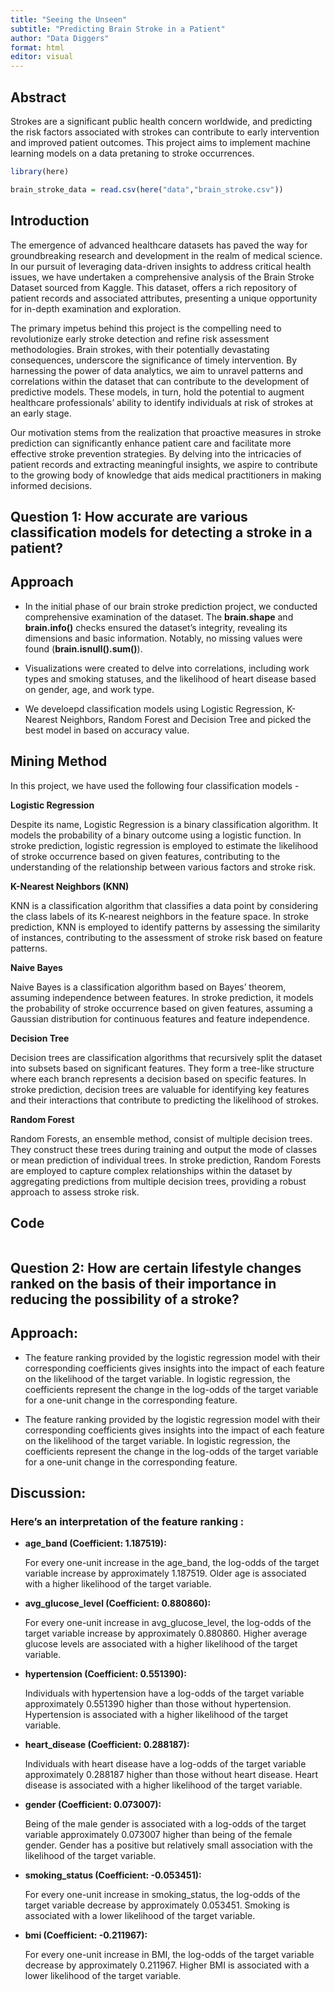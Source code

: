 ```yaml
---
title: "Seeing the Unseen"
subtitle: "Predicting Brain Stroke in a Patient"
author: "Data Diggers"
format: html
editor: visual
---
```


## Abstract

Strokes are a significant public health concern worldwide, and predicting the risk factors associated with strokes can contribute to early intervention and improved patient outcomes. This project aims to implement machine learning models on a data pretaning to stroke occurrences.

```r
library(here)

brain_stroke_data = read.csv(here("data","brain_stroke.csv"))
```

## Introduction

The emergence of advanced healthcare datasets has paved the way for groundbreaking research and development in the realm of medical science. In our pursuit of leveraging data-driven insights to address critical health issues, we have undertaken a comprehensive analysis of the Brain Stroke Dataset sourced from Kaggle. This dataset, offers a rich repository of patient records and associated attributes, presenting a unique opportunity for in-depth examination and exploration.

The primary impetus behind this project is the compelling need to revolutionize early stroke detection and refine risk assessment methodologies. Brain strokes, with their potentially devastating consequences, underscore the significance of timely intervention. By harnessing the power of data analytics, we aim to unravel patterns and correlations within the dataset that can contribute to the development of predictive models. These models, in turn, hold the potential to augment healthcare professionals' ability to identify individuals at risk of strokes at an early stage.

Our motivation stems from the realization that proactive measures in stroke prediction can significantly enhance patient care and facilitate more effective stroke prevention strategies. By delving into the intricacies of patient records and extracting meaningful insights, we aspire to contribute to the growing body of knowledge that aids medical practitioners in making informed decisions.

## Question 1: How accurate are various classification models for detecting a stroke in a patient?

## Approach

-   In the initial phase of our brain stroke prediction project, we conducted comprehensive examination of the dataset. The **brain.shape** and **brain.info()** checks ensured the dataset's integrity, revealing its dimensions and basic information. Notably, no missing values were found (**brain.isnull().sum()**). 

-   Visualizations were created to delve into correlations, including work types and smoking statuses, and the likelihood of heart disease based on gender, age, and work type.

-   We develoepd classification models using Logistic Regression, K-Nearest Neighbors, Random Forest and Decision Tree and picked the best model in based on accuracy value.

## Mining Method

In this project, we have used the following four classification models -

**Logistic Regression**

Despite its name, Logistic Regression is a binary classification algorithm. It models the probability of a binary outcome using a logistic function. In stroke prediction, logistic regression is employed to estimate the likelihood of stroke occurrence based on given features, contributing to the understanding of the relationship between various factors and stroke risk.

**K-Nearest Neighbors (KNN)**

KNN is a classification algorithm that classifies a data point by considering the class labels of its K-nearest neighbors in the feature space. In stroke prediction, KNN is employed to identify patterns by assessing the similarity of instances, contributing to the assessment of stroke risk based on feature patterns.

**Naive Bayes**

Naive Bayes is a classification algorithm based on Bayes' theorem, assuming independence between features. In stroke prediction, it models the probability of stroke occurrence based on given features, assuming a Gaussian distribution for continuous features and feature independence.

**Decision Tree**

Decision trees are classification algorithms that recursively split the dataset into subsets based on significant features. They form a tree-like structure where each branch represents a decision based on specific features. In stroke prediction, decision trees are valuable for identifying key features and their interactions that contribute to predicting the likelihood of strokes.

**Random Forest**

Random Forests, an ensemble method, consist of multiple decision trees. They construct these trees during training and output the mode of classes or mean prediction of individual trees. In stroke prediction, Random Forests are employed to capture complex relationships within the dataset by aggregating predictions from multiple decision trees, providing a robust approach to assess stroke risk.

## Code

```r


```

## Question 2: How are certain lifestyle changes ranked on the basis of their importance in reducing the possibility of a stroke?

## Approach:

-   The feature ranking provided by the logistic regression model with their corresponding coefficients gives insights into the impact of each feature on the likelihood of the target variable. In logistic regression, the coefficients represent the change in the log-odds of the target variable for a one-unit change in the corresponding feature.

-   The feature ranking provided by the logistic regression model with their corresponding coefficients gives insights into the impact of each feature on the likelihood of the target variable. In logistic regression, the coefficients represent the change in the log-odds of the target variable for a one-unit change in the corresponding feature.

## Discussion:

### Here's an interpretation of the feature ranking :

-   **age_band (Coefficient: 1.187519):**

    For every one-unit increase in the age_band, the log-odds of the target variable increase by approximately 1.187519. Older age is associated with a higher likelihood of the target variable.

-   **avg_glucose_level (Coefficient: 0.880860):**

    For every one-unit increase in avg_glucose_level, the log-odds of the target variable increase by approximately 0.880860. Higher average glucose levels are associated with a higher likelihood of the target variable.

-   **hypertension (Coefficient: 0.551390):**

    Individuals with hypertension have a log-odds of the target variable approximately 0.551390 higher than those without hypertension. Hypertension is associated with a higher likelihood of the target variable.

-   **heart_disease (Coefficient: 0.288187):**

    Individuals with heart disease have a log-odds of the target variable approximately 0.288187 higher than those without heart disease. Heart disease is associated with a higher likelihood of the target variable.

-   **gender (Coefficient: 0.073007):**

    Being of the male gender is associated with a log-odds of the target variable approximately 0.073007 higher than being of the female gender. Gender has a positive but relatively small association with the likelihood of the target variable.

-   **smoking_status (Coefficient: -0.053451):**

    For every one-unit increase in smoking_status, the log-odds of the target variable decrease by approximately 0.053451. Smoking is associated with a lower likelihood of the target variable.

-   **bmi (Coefficient: -0.211967):**

    For every one-unit increase in BMI, the log-odds of the target variable decrease by approximately 0.211967. Higher BMI is associated with a lower likelihood of the target variable.

\
